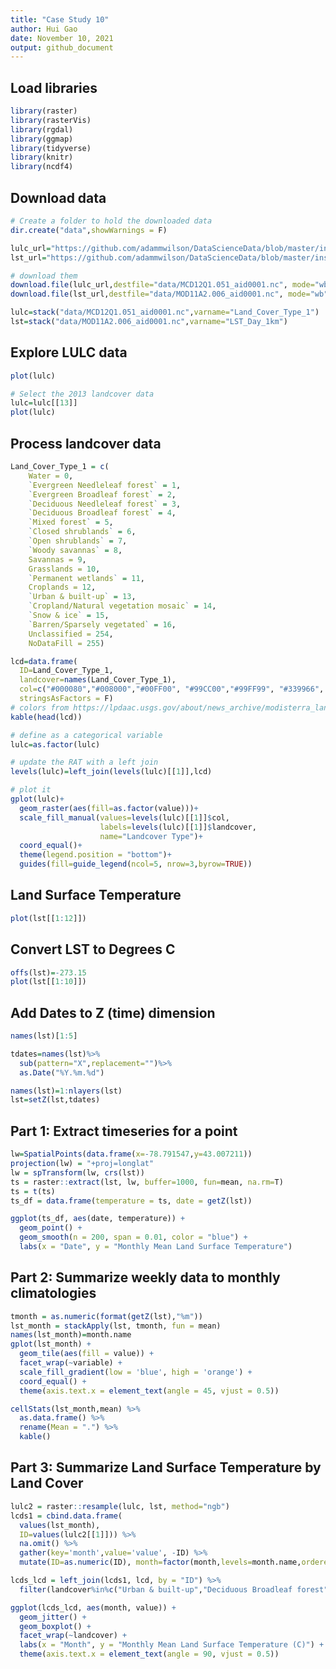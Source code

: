 ```yaml
---
title: "Case Study 10"
author: Hui Gao
date: November 10, 2021
output: github_document
---
```

 
## Load libraries
```r
library(raster)
library(rasterVis)
library(rgdal)
library(ggmap)
library(tidyverse)
library(knitr)
library(ncdf4)
```

## Download data
```r
# Create a folder to hold the downloaded data
dir.create("data",showWarnings = F)

lulc_url="https://github.com/adammwilson/DataScienceData/blob/master/inst/extdata/appeears/MCD12Q1.051_aid0001.nc?raw=true"
lst_url="https://github.com/adammwilson/DataScienceData/blob/master/inst/extdata/appeears/MOD11A2.006_aid0001.nc?raw=true"

# download them
download.file(lulc_url,destfile="data/MCD12Q1.051_aid0001.nc", mode="wb")
download.file(lst_url,destfile="data/MOD11A2.006_aid0001.nc", mode="wb")

lulc=stack("data/MCD12Q1.051_aid0001.nc",varname="Land_Cover_Type_1")
lst=stack("data/MOD11A2.006_aid0001.nc",varname="LST_Day_1km")
```

## Explore LULC data
```r
plot(lulc)
```

```r
# Select the 2013 landcover data
lulc=lulc[[13]]
plot(lulc)
```

## Process landcover data
```r
Land_Cover_Type_1 = c(
    Water = 0, 
    `Evergreen Needleleaf forest` = 1, 
    `Evergreen Broadleaf forest` = 2,
    `Deciduous Needleleaf forest` = 3, 
    `Deciduous Broadleaf forest` = 4,
    `Mixed forest` = 5, 
    `Closed shrublands` = 6,
    `Open shrublands` = 7,
    `Woody savannas` = 8, 
    Savannas = 9,
    Grasslands = 10,
    `Permanent wetlands` = 11, 
    Croplands = 12,
    `Urban & built-up` = 13,
    `Cropland/Natural vegetation mosaic` = 14, 
    `Snow & ice` = 15,
    `Barren/Sparsely vegetated` = 16, 
    Unclassified = 254,
    NoDataFill = 255)

lcd=data.frame(
  ID=Land_Cover_Type_1,
  landcover=names(Land_Cover_Type_1),
  col=c("#000080","#008000","#00FF00", "#99CC00","#99FF99", "#339966", "#993366", "#FFCC99", "#CCFFCC", "#FFCC00", "#FF9900", "#006699", "#FFFF00", "#FF0000", "#999966", "#FFFFFF", "#808080", "#000000", "#000000"),
  stringsAsFactors = F)
# colors from https://lpdaac.usgs.gov/about/news_archive/modisterra_land_cover_types_yearly_l3_global_005deg_cmg_mod12c1
kable(head(lcd))
```

```r
# define as a categorical variable
lulc=as.factor(lulc)

# update the RAT with a left join
levels(lulc)=left_join(levels(lulc)[[1]],lcd)

```

```r
# plot it
gplot(lulc)+
  geom_raster(aes(fill=as.factor(value)))+
  scale_fill_manual(values=levels(lulc)[[1]]$col,
                    labels=levels(lulc)[[1]]$landcover,
                    name="Landcover Type")+
  coord_equal()+
  theme(legend.position = "bottom")+
  guides(fill=guide_legend(ncol=5, nrow=3,byrow=TRUE))

```

## Land Surface Temperature
```r
plot(lst[[1:12]])
```

## Convert LST to Degrees C
```r
offs(lst)=-273.15
plot(lst[[1:10]])
```

## Add Dates to Z (time) dimension
```r
names(lst)[1:5]
```

```r
tdates=names(lst)%>%
  sub(pattern="X",replacement="")%>%
  as.Date("%Y.%m.%d")

names(lst)=1:nlayers(lst)
lst=setZ(lst,tdates)
```

## Part 1: Extract timeseries for a point
```r
lw=SpatialPoints(data.frame(x=-78.791547,y=43.007211))
projection(lw) = "+proj=longlat"
lw = spTransform(lw, crs(lst))
ts = raster::extract(lst, lw, buffer=1000, fun=mean, na.rm=T)
ts = t(ts)
ts_df = data.frame(temperature = ts, date = getZ(lst))

ggplot(ts_df, aes(date, temperature)) +
  geom_point() +
  geom_smooth(n = 200, span = 0.01, color = "blue") +
  labs(x = "Date", y = "Monthly Mean Land Surface Temperature")
```

## Part 2: Summarize weekly data to monthly climatologies
```r
tmonth = as.numeric(format(getZ(lst),"%m"))
lst_month = stackApply(lst, tmonth, fun = mean)
names(lst_month)=month.name
gplot(lst_month) + 
  geom_tile(aes(fill = value)) +
  facet_wrap(~variable) +
  scale_fill_gradient(low = 'blue', high = 'orange') +
  coord_equal() +
  theme(axis.text.x = element_text(angle = 45, vjust = 0.5))
```

```r
cellStats(lst_month,mean) %>% 
  as.data.frame() %>% 
  rename(Mean = ".") %>% 
  kable() 
```

## Part 3: Summarize Land Surface Temperature by Land Cover
```r
lulc2 = raster::resample(lulc, lst, method="ngb")
lcds1 = cbind.data.frame(
  values(lst_month),
  ID=values(lulc2[[1]])) %>%
  na.omit() %>%
  gather(key='month',value='value', -ID) %>%
  mutate(ID=as.numeric(ID), month=factor(month,levels=month.name,ordered=T))

lcds_lcd = left_join(lcds1, lcd, by = "ID") %>%
  filter(landcover%in%c("Urban & built-up","Deciduous Broadleaf forest"))

ggplot(lcds_lcd, aes(month, value)) +
  geom_jitter() +
  geom_boxplot() +
  facet_wrap(~landcover) +
  labs(x = "Month", y = "Monthly Mean Land Surface Temperature (C)") +
  theme(axis.text.x = element_text(angle = 90, vjust = 0.5))
```
